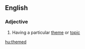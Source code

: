 ==English==

===Adjective===
{{en-adj}}

# {{context|often|in combination|lang=en}} Having a particular [[theme]] or [[topic]]

[[hu:themed]]